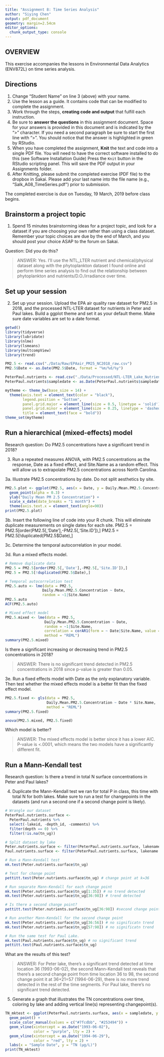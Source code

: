 ```yaml
---
title: "Assignment 8: Time Series Analysis"
author: "Siying Chen"
output: pdf_document
geometry: margin=2.54cm
editor_options: 
  chunk_output_type: console
---
```


## OVERVIEW

This exercise accompanies the lessons in Environmental Data Analytics (ENV872L) on time series analysis.

## Directions
1. Change "Student Name" on line 3 (above) with your name.
2. Use the lesson as a guide. It contains code that can be modified to complete the assignment.
3. Work through the steps, **creating code and output** that fulfill each instruction.
4. Be sure to **answer the questions** in this assignment document.
Space for your answers is provided in this document and is indicated by the ">" character.
If you need a second paragraph be sure to start the first line with ">".
You should notice that the answer is highlighted in green by RStudio. 
6. When you have completed the assignment, **Knit** the text and code into a single PDF file.
You will need to have the correct software installed to do this (see Software Installation Guide)
Press the `Knit` button in the RStudio scripting panel.
This will save the PDF output in your Assignments folder.
8. After Knitting, please submit the completed exercise (PDF file) to the dropbox in Sakai. Please add your last name into the file name (e.g., "Salk_A08_TimeSeries.pdf") prior to submission.

The completed exercise is due on Tuesday, 19 March, 2019 before class begins.

## Brainstorm a project topic
1. Spend 15 minutes brainstorming ideas for a project topic, and look for a dataset if you are choosing your own rather than using a class dataset. Remember your topic choices are due by the end of March, and you should post your choice ASAP to the forum on Sakai.

Question: Did you do this?

> ANSWER: Yes. I'll use the NTL_LTER nutrient and chemical/physical dataset along with the phytoplankton dataset I found online and perform time series analysis to find out the relationship between phytoplankton and nutrients/D.O./irradiance over time.

## Set up your session 
2. Set up your session. Upload the EPA air quality raw dataset for PM2.5 in 2018, and the processed NTL-LTER dataset for nutrients in Peter and Paul lakes. Build a ggplot theme and set it as your default theme. Make sure date variables are set to a date format.

```r
getwd()
library(tidyverse)
library(lubridate)
library(nlme)
library(lsmeans)
library(multcompView)
library(trend)

PM2.5 <- read.csv("./Data/Raw/EPAair_PM25_NC2018_raw.csv")
PM2.5$Date <- as.Date(PM2.5$Date, format = "%m/%d/%y")

PeterPaul.nutrients <- read.csv("./Data/Processed/NTL-LTER_Lake_Nutrients_PeterPaul_Processed.csv")
PeterPaul.nutrients$sampledate <- as.Date(PeterPaul.nutrients$sampledate, format = "%Y-%m-%d")

mytheme <- theme_bw(base_size = 14) +
  theme(axis.text = element_text(color = "black"), 
        legend.position = "bottom",
        panel.grid.major = element_line(size = 0.5, linetype = 'solid'), 
        panel.grid.minor = element_line(size = 0.25, linetype = 'dashed'),
        title = element_text(face = "bold"))
theme_set(mytheme)

```


## Run a hierarchical (mixed-effects) model

Research question: Do PM2.5 concentrations have a significant trend in 2018?

3. Run a repeated measures ANOVA, with PM2.5 concentrations as the response, Date as a fixed effect, and Site.Name as a random effect. This will allow us to extrapolate PM2.5 concentrations across North Carolina.

3a. Illustrate PM2.5 concentrations by date. Do not split aesthetics by site.

```r
PM2.5.plot <- ggplot(PM2.5, aes(x = Date, y = Daily.Mean.PM2.5.Concentration)) +
  geom_point(alpha = 0.3) +
  ylab("Daily Mean PM 2.5 Concentration") +
  scale_x_date(date_breaks = "1 month") +
  theme(axis.text.x = element_text(angle=90))
print(PM2.5.plot)

```

3b. Insert the following line of code into your R chunk. This will eliminate duplicate measurements on single dates for each site.
PM2.5 = PM2.5[order(PM2.5[,'Date'],-PM2.5[,'Site.ID']),]
PM2.5 = PM2.5[!duplicated(PM2.5$Date),]

3c. Determine the temporal autocorrelation in your model. 

3d. Run a mixed effects model. 

```r
# Remove duplicate data
PM2.5 = PM2.5[order(PM2.5[,'Date'],-PM2.5[,'Site.ID']),]
PM2.5 = PM2.5[!duplicated(PM2.5$Date),]

# Temporal autocorrelation test
PM2.5.auto <- lme(data = PM2.5,
                 Daily.Mean.PM2.5.Concentration ~ Date,
                 random = ~1|Site.Name)
PM2.5.auto 
ACF(PM2.5.auto)

# Mixed effect model
PM2.5.mixed <- lme(data = PM2.5,
                  Daily.Mean.PM2.5.Concentration ~ Date, 
                  random = ~1|Site.Name,
                  correlation = corAR1(form = ~ Date|Site.Name, value = 0.514),
                  method = "REML")
summary(PM2.5.mixed)

```

Is there a significant increasing or decreasing trend in PM2.5 concentrations in 2018? 

> ANSWER: There is no significant trend detected in PM2.5 concentrations in 2018 since p-value is greater than 0.05.

3e. Run a fixed effects model with Date as the only explanatory variable. Then test whether the mixed effects model is a better fit than the fixed effect model. 

```r
PM2.5.fixed <- gls(data = PM2.5,
                   Daily.Mean.PM2.5.Concentration ~ Date * Site.Name,
                   method = "REML")
summary(PM2.5.fixed)

anova(PM2.5.mixed, PM2.5.fixed)

```


Which model is better?

> ANSWER: The mixed effects model is better since it has a lower AIC. P-value is <.0001, which means the two models have a significantly different fit.


## Run a Mann-Kendall test

Research question: Is there a trend in total N surface concentrations in Peter and Paul lakes? 

4. Duplicate the Mann-Kendall test we ran for total P in class, this time with total N for both lakes. Make sure to run a test for changepoints in the datasets (and run a second one if a second change point is likely). 

```r
# Wrangle our dataset
PeterPaul.nutrients.surface <- 
  PeterPaul.nutrients %>%
  select(-lakeid, -depth_id, -comments) %>%
  filter(depth == 0) %>%
  filter(!is.na(tn_ug))

# Split dataset by lake
Peter.nutrients.surface <- filter(PeterPaul.nutrients.surface, lakename == "Peter Lake")
Paul.nutrients.surface <- filter(PeterPaul.nutrients.surface, lakename == "Paul Lake")

# Run a Mann-Kendall test
mk.test(Peter.nutrients.surface$tn_ug)

# Test for change point
pettitt.test(Peter.nutrients.surface$tn_ug) # change point at k=36

# Run separate Mann-Kendall for each change point
mk.test(Peter.nutrients.surface$tn_ug[1:35]) # no trend detected
mk.test(Peter.nutrients.surface$tn_ug[36:98]) # trend detected

# Is there a second change point?
pettitt.test(Peter.nutrients.surface$tn_ug[36:98]) #second change point at 36+21=57

# Run another Mann-Kendall for the second change point
mk.test(Peter.nutrients.surface$tn_ug[36:56]) # no significatn trend
mk.test(Peter.nutrients.surface$tn_ug[57:98]) # no significatn trend

# Run the same test for Paul Lake. 
mk.test(Paul.nutrients.surface$tn_ug) # no significant trend
pettitt.test(Paul.nutrients.surface$tn_ug)

```


What are the results of this test?

> ANSWER: For Peter lake, there's a significant trend detected at time location 36 (1993-06-02), the second Mann-Kendall test reveals that there's a second change point from time location 36 to 98, the second change point it at 36+21=57 (1994-06-29), there is no more trend detected in the rest of the time segments. For Paul lake, there's no significant trend detected.

5. Generate a graph that illustrates the TN concentrations over time, coloring by lake and adding vertical line(s) representing changepoint(s).

```r
TN_mktest <- ggplot(PeterPaul.nutrients.surface, aes(x = sampledate, y = tn_ug, color = lakename)) + 
  geom_point() +
  scale_color_manual(values = c("#7fcdbb", "#253494")) +
  geom_vline(xintercept = as.Date("1993-06-02"),
             color = "purple", lty = 2) +
  geom_vline(xintercept = as.Date("1994-06-29"),
             color = "red", lty = 2) +
  labs(x = "Sample Date", y = "TN (µg/L)")
print(TN_mktest)
  
```

